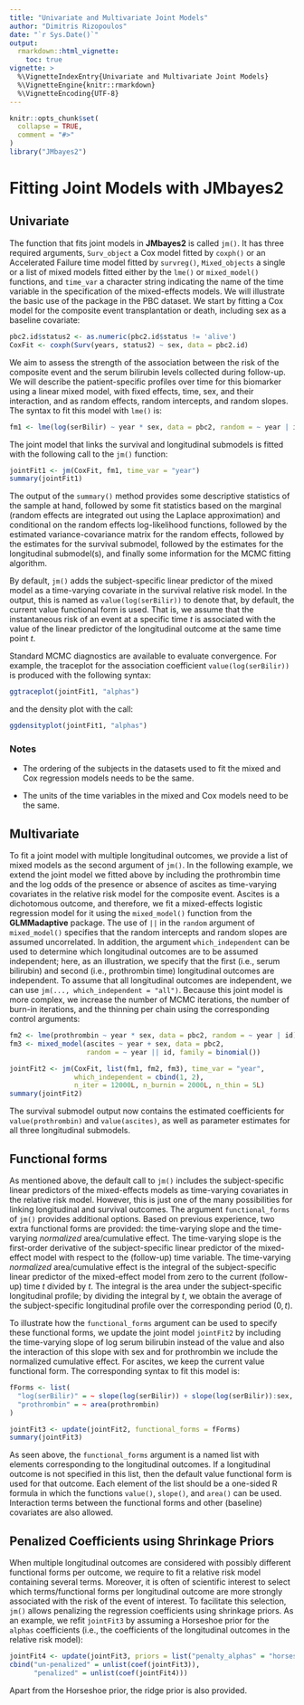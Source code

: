 ```yaml
---
title: "Univariate and Multivariate Joint Models"
author: "Dimitris Rizopoulos"
date: "`r Sys.Date()`"
output:
  rmarkdown::html_vignette:
    toc: true
vignette: >
  %\VignetteIndexEntry{Univariate and Multivariate Joint Models}
  %\VignetteEngine{knitr::rmarkdown}
  %\VignetteEncoding{UTF-8}
---
```


```r
knitr::opts_chunk$set(
  collapse = TRUE,
  comment = "#>"
)
library("JMbayes2")
```

# Fitting Joint Models with JMbayes2
## Univariate
The function that fits joint models in **JMbayes2** is called `jm()`. It has three required arguments, `Surv_object` a Cox model fitted by `coxph()` or an Accelerated Failure time model fitted by `survreg()`, `Mixed_objects` a single or a list of mixed models fitted either by the `lme()` or `mixed_model()` functions, and `time_var` a character string indicating the name of the time variable in the specification of the mixed-effects models. We will illustrate the basic use of the package in the PBC dataset. We start by fitting a Cox model for the composite event transplantation or death, including sex as a baseline covariate:
```r
pbc2.id$status2 <- as.numeric(pbc2.id$status != 'alive')
CoxFit <- coxph(Surv(years, status2) ~ sex, data = pbc2.id)
```

We aim to assess the strength of the association between the risk of the composite event and the serum bilirubin levels collected during follow-up. We will describe the patient-specific profiles over time for this biomarker using a linear mixed model, with fixed effects, time, sex, and their interaction, and as random effects, random intercepts, and random slopes. The syntax to fit this model with `lme()` is:
```r
fm1 <- lme(log(serBilir) ~ year * sex, data = pbc2, random = ~ year | id)
```

The joint model that links the survival and longitudinal submodels is fitted with the following call to the `jm()` function:
```r
jointFit1 <- jm(CoxFit, fm1, time_var = "year")
summary(jointFit1)
```

The output of the `summary()` method provides some descriptive statistics of the sample at hand, followed by some fit statistics based on the marginal (random effects are integrated out using the Laplace approximation) and conditional on the random effects log-likelihood functions, followed by the estimated variance-covariance matrix for the random effects, followed by the estimates for the survival submodel, followed by the estimates for the longitudinal submodel(s), and finally some information for the MCMC fitting algorithm.

By default, `jm()` adds the subject-specific linear predictor of the mixed model as a time-varying covariate in the survival relative risk model. In the output, this is named as `value(log(serBilir))` to denote that, by default, the current value functional form is used. That is, we assume that the instantaneous risk of an event at a specific time $t$ is associated with the value of the linear predictor of the longitudinal outcome at the same time point $t$.

Standard MCMC diagnostics are available to evaluate convergence. For example, the traceplot for the association coefficient `value(log(serBilir))` is produced with the following syntax:
```r
ggtraceplot(jointFit1, "alphas")
```

and the density plot with the call:
```r
ggdensityplot(jointFit1, "alphas")
```

### Notes

- The ordering of the subjects in the datasets used to fit the mixed and Cox regression models needs to be the same.

- The units of the time variables in the mixed and Cox models need to be the same.

## Multivariate
To fit a joint model with multiple longitudinal outcomes, we provide a list of mixed models as the second argument of `jm()`. In the following example, we extend the joint model we fitted above by including the prothrombin time and the log odds of the presence or absence of ascites as time-varying covariates in the relative risk model for the composite event. Ascites is a dichotomous outcome, and therefore, we fit a mixed-effects logistic regression model for it using the `mixed_model()` function from the **GLMMadaptive** package. The use of `||` in the `random` argument of `mixed_model()` specifies that the random intercepts and random slopes are assumed uncorrelated. In addition, the argument `which_independent` can be used to determine which longitudinal outcomes are to be assumed independent; here, as an illustration, we specify that the first (i.e., serum bilirubin) and second (i.e., prothrombin time) longitudinal outcomes are independent. To assume that all longitudinal outcomes are independent, we can use `jm(..., which_independent = "all")`. Because this joint model is more complex, we increase the number of MCMC iterations, the number of burn-in iterations, and the thinning per chain using the corresponding control arguments: 
```r
fm2 <- lme(prothrombin ~ year * sex, data = pbc2, random = ~ year | id)
fm3 <- mixed_model(ascites ~ year + sex, data = pbc2,
                   random = ~ year || id, family = binomial())

jointFit2 <- jm(CoxFit, list(fm1, fm2, fm3), time_var = "year",
                which_independent = cbind(1, 2),
                n_iter = 12000L, n_burnin = 2000L, n_thin = 5L)
summary(jointFit2)
```

The survival submodel output now contains the estimated coefficients for `value(prothrombin)` and `value(ascites)`, as well as parameter estimates for all three longitudinal submodels.

## Functional forms
As mentioned above, the default call to `jm()` includes the subject-specific linear predictors of the mixed-effects models as time-varying covariates in the relative risk model. However, this is just one of the many possibilities for linking longitudinal and survival outcomes. The argument `functional_forms` of `jm()` provides additional options. Based on previous experience, two extra functional forms are provided: the time-varying slope and the time-varying *normalized* area/cumulative effect. The time-varying slope is the first-order derivative of the subject-specific linear predictor of the mixed-effect model with respect to the (follow-up) time variable. The time-varying *normalized* area/cumulative effect is the integral of the subject-specific linear predictor of the mixed-effect model from zero to the current (follow-up) time $t$ divided by $t$. The integral is the area under the subject-specific longitudinal profile; by dividing the integral by $t$, we obtain the average of the subject-specific longitudinal profile over the corresponding period $(0, t)$.

To illustrate how the `functional_forms` argument can be used to specify these functional forms, we update the joint model `jointFit2` by including the time-varying slope of log serum bilirubin instead of the value and also the interaction of this slope with sex and for prothrombin we include the normalized cumulative effect. For ascites, we keep the current value functional form. The corresponding syntax to fit this model is:
```r
fForms <- list(
  "log(serBilir)" = ~ slope(log(serBilir)) + slope(log(serBilir)):sex,
  "prothrombin" = ~ area(prothrombin)
)

jointFit3 <- update(jointFit2, functional_forms = fForms)
summary(jointFit3)
```

As seen above, the `functional_forms` argument is a named list with elements corresponding to the longitudinal outcomes. If a longitudinal outcome is not specified in this list, then the default value functional form is used for that outcome. Each element of the list should be a one-sided R formula in which the functions `value()`, `slope()`, and `area()` can be used. Interaction terms between the functional forms and other (baseline) covariates are also allowed.

## Penalized Coefficients using Shrinkage Priors
When multiple longitudinal outcomes are considered with possibly different functional forms per outcome, we require to fit a relative risk model containing several terms. Moreover, it is often of scientific interest to select which terms/functional forms per longitudinal outcome are more strongly associated with the risk of the event of interest. To facilitate this selection, `jm()` allows penalizing the regression coefficients using shrinkage priors. As an example, we refit `jointFit3` by assuming a Horseshoe prior for the `alphas` coefficients (i.e., the coefficients of the longitudinal outcomes in the relative risk model):
```r
jointFit4 <- update(jointFit3, priors = list("penalty_alphas" = "horseshoe"))
cbind("un-penalized" = unlist(coef(jointFit3)), 
      "penalized" = unlist(coef(jointFit4)))
```

Apart from the Horseshoe prior, the ridge prior is also provided.
